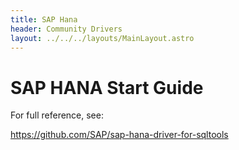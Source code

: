 ```yaml
---
title: SAP Hana
header: Community Drivers
layout: ../../../layouts/MainLayout.astro
---
```


# SAP HANA Start Guide

For full reference, see:

<a target="_blank" href="https://github.com/SAP/sap-hana-driver-for-sqltools">
  https://github.com/SAP/sap-hana-driver-for-sqltools
</a>
